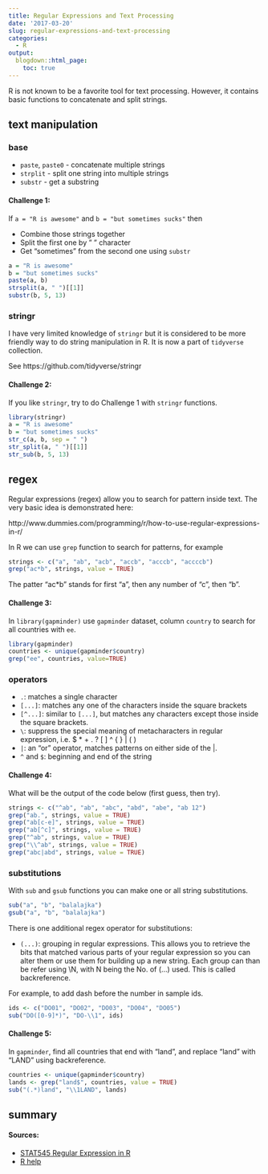 ```yaml
---
title: Regular Expressions and Text Processing
date: '2017-03-20'
slug: regular-expressions-and-text-processing
categories:
  - R
output:
  blogdown::html_page:
    toc: true  
---
```


R is not known to be a favorite tool for text processing. However, it contains basic functions to concatenate and split strings. 

## text manipulation

### base

* `paste`, `paste0` - concatenate multiple strings
* `strplit` - split one string into multiple strings
* `substr` - get a substring

#### Challenge 1:

If `a = "R is awesome"` and `b = "but sometimes sucks"` then 

* Combine those strings together
* Split the first one by " " character 
* Get "sometimes" from the second one using `substr`

```r
a = "R is awesome"
b = "but sometimes sucks"
paste(a, b)
strsplit(a, " ")[[1]]
substr(b, 5, 13)
```

### stringr

I have very limited knowledge of `stringr` but it is considered to be more friendly way to do string manipulation in R. It is now a part of `tidyverse` collection.

See https://github.com/tidyverse/stringr

#### Challenge 2:

If you like `stringr`, try to do Challenge 1 with `stringr` functions.

```r
library(stringr)
a = "R is awesome"
b = "but sometimes sucks"
str_c(a, b, sep = " ")
str_split(a, " ")[[1]]
str_sub(b, 5, 13)
```

## regex

Regular expressions (regex) allow you to search for pattern inside text. The very basic idea is demonstrated here:

http://www.dummies.com/programming/r/how-to-use-regular-expressions-in-r/

In R we can use `grep` function to search for patterns, for example

```r
strings <- c("a", "ab", "acb", "accb", "acccb", "accccb")
grep("ac*b", strings, value = TRUE)
```

The patter "ac*b" stands for first "a", then any number of "c", then "b".

#### Challenge 3:

In `library(gapminder)` use `gapminder` dataset, column `country` to search for all countries with `ee`.

```r
library(gapminder)
countries <- unique(gapminder$country)
grep("ee", countries, value=TRUE)
```

### operators

* `.`: matches a single character
* `[...]`: matches any one of the characters inside the square brackets
* `[^...]`: similar to  `[...]`, but matches any characters except those inside the square brackets.
* `\`: suppress the special meaning of metacharacters in regular expression, i.e.  $ * + . ? [ ] ^ { } | ( ) \
* `|`: an “or” operator, matches patterns on either side of the |.
* `^` and `$`: beginning and end of the string

#### Challenge 4:

What will be the output of the code below (first guess, then try).

```r
strings <- c("^ab", "ab", "abc", "abd", "abe", "ab 12")
grep("ab.", strings, value = TRUE)
grep("ab[c-e]", strings, value = TRUE)
grep("ab[^c]", strings, value = TRUE)
grep("^ab", strings, value = TRUE)
grep("\\^ab", strings, value = TRUE)
grep("abc|abd", strings, value = TRUE)
```

### substitutions

With `sub` and `gsub` functions you can make one or all string substitutions. 

```r
sub("a", "b", "balalajka")
gsub("a", "b", "balalajka")
```

There is one additional regex operator for substitutions:

* `(...)`: grouping in regular expressions. This allows you to retrieve the bits that matched various parts of your regular expression so you can alter them or use them for building up a new string. Each group can than be refer using \\N, with N being the No. of (...) used. This is called backreference.

For example, to add dash before the number in sample ids.

```r
ids <- c("DO01", "DO02", "DO03", "DO04", "DO05")
sub("DO([0-9]*)", "DO-\\1", ids)
```


#### Challenge 5:

In `gapminder`, find all countries that end with "land", and replace "land" with "LAND" using backreference. 

```r
countries <- unique(gapminder$country)
lands <- grep("land$", countries, value = TRUE)
sub("(.*)land", "\\1LAND", lands)
```

## summary

#### Sources:

* [STAT545 Regular Expression in R](http://stat545.com/block022_regular-expression.html)
* [R help](https://stat.ethz.ch/R-manual/R-devel/library/base/html/regex.html)